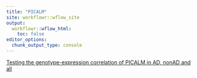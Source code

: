 ```yaml
---
title: "PICALM"
site: workflowr::wflow_site
output:
  workflowr::wflow_html:
    toc: false
editor_options:
  chunk_output_type: console
---
```


[Testing the genotype-expression correlation of PICALM in AD, nonAD and all]()